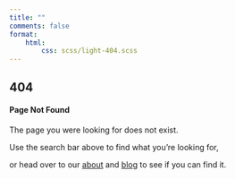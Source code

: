 ```yaml
---
title: ""
comments: false
format:
    html:
        css: scss/light-404.scss
---
```


::: {.not-found}
# 404

#### Page Not Found

The page you were looking for does not exist.

Use the search bar above to find what you're looking for, 

or head over to our [about](about/index.qmd) and [blog](blog/index.qmd) to see if you can find it. 
:::